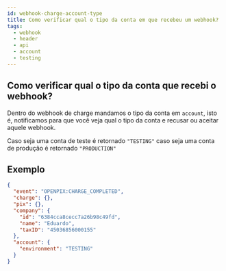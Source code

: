 ```yaml
---
id: webhook-charge-account-type
title: Como verificar qual o tipo da conta em que recebeu um webhook?
tags:
  - webhook
  - header
  - api
  - account
  - testing
---
```


## Como verificar qual o tipo da conta que recebi o webhook?

Dentro do webhook de charge mandamos o tipo da conta em `account`, isto é, notificamos para que você veja qual o tipo da conta e recusar ou aceitar aquele webhook.

Caso seja uma conta de teste é retornado `"TESTING"` caso seja uma conta de produção é retornado `"PRODUCTION"`

## Exemplo

```json
{
  "event": "OPENPIX:CHARGE_COMPLETED",
  "charge": {},
  "pix": {},
  "company": {
    "id": "6384cca8cecc7a26b98c49fd",
    "name": "Eduardo",
    "taxID": "45036856000155"
  },
  "account": {
    "environment": "TESTING"
  }
}
```
